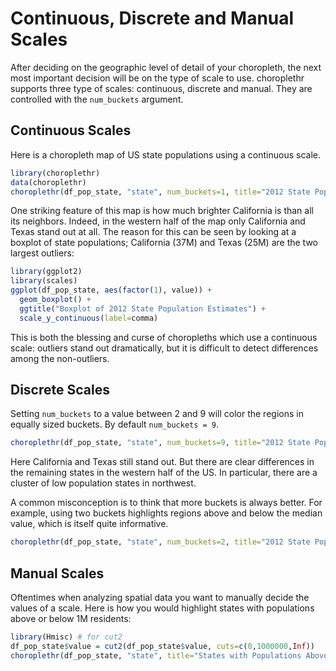 <!--
  %\VignetteEngine{knitr}
%\VignetteIndexEntry{Continuous, Discrete and Manual Scales}
-->
  
Continuous, Discrete and Manual Scales
========================================================

After deciding on the geographic level of detail of your choropleth, the next most important decision will be on the type of scale to use.  choroplethr supports three type of scales: continuous, discrete and manual.  They are controlled with the `num_buckets` argument.

## Continuous Scales

Here is a choropleth map of US state populations using a continuous scale.
 
```r
library(choroplethr)
data(choroplethr)
choroplethr(df_pop_state, "state", num_buckets=1, title="2012 State Population Estimates, Continuous Scale") 
```

One striking feature of this map is how much brighter California is than all its neighbors.  Indeed, in the western half of the map only California and Texas stand out at all.  The reason for this can be seen by looking at a boxplot of state populations; California (37M) and Texas (25M) are the two largest outliers:

```r
library(ggplot2)
library(scales)
ggplot(df_pop_state, aes(factor(1), value)) + 
  geom_boxplot() + 
  ggtitle("Boxplot of 2012 State Population Estimates") + 
  scale_y_continuous(label=comma)
```

This is both the blessing and curse of choropleths which use a continuous scale: outliers stand out dramatically, but it is difficult to detect differences among the non-outliers.

## Discrete Scales

Setting `num_buckets` to a value between 2 and 9 will color the regions in equally sized buckets.  By default `num_buckets = 9`.  

```r
choroplethr(df_pop_state, "state", num_buckets=9, title="2012 State Population Estimates, 9 Buckets") 
```

Here California and Texas still stand out.  But there are clear differences in the remaining states in the western half of the US.  In particular, there are a cluster of low population states in northwest.

A common misconception is to think that more buckets is always better.  For example, using two buckets highlights regions above and below the median value, which is itself quite informative.

```r
choroplethr(df_pop_state, "state", num_buckets=2, title="2012 State Population Estimates, 2 Buckets") 
```

## Manual Scales

Oftentimes when analyzing spatial data you want to manually decide the values of a scale.  Here is how you would highlight states with populations above or below 1M residents:

```r
library(Hmisc) # for cut2
df_pop_state$value = cut2(df_pop_state$value, cuts=c(0,1000000,Inf))
choroplethr(df_pop_state, "state", title="States with Populations Above or Below 1 Million")
```

